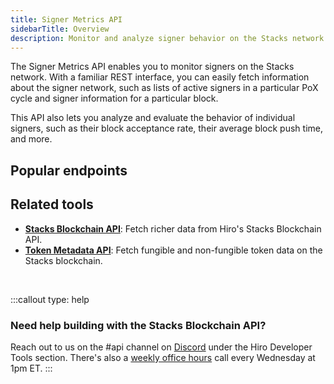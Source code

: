 ```yaml
---
title: Signer Metrics API
sidebarTitle: Overview
description: Monitor and analyze signer behavior on the Stacks network.
---
```



The Signer Metrics API enables you to monitor signers on the Stacks network. With a familiar REST interface, you can easily fetch information about the signer network, such as lists of active signers in a particular PoX cycle and signer information for a particular block. 

This API also lets you analyze and evaluate the behavior of individual signers, such as their block acceptance rate, their average block push time, and more.

## Popular endpoints

<Cards>
  <SecondaryCard
    href="/stacks/signer-metrics-api/signers/pox-cycle-signers"
    title="Get a list of signers"
    description="Fetches a list of signers in a given PoX cycle."
  />
  <SecondaryCard
    href="/stacks/signer-metrics-api/blocks/aggregated-signer-information-for-a-block"
    title="Get signer information for a block"
    description="Fetches aggregated signer information for a specific block."
  />
</Cards>

## Related tools

- **[Stacks Blockchain API](/stacks/api)**: Fetch richer data from Hiro's Stacks Blockchain API.
- **[Token Metadata API](/stacks/token-metadata-api)**: Fetch fungible and non-fungible token data on the Stacks blockchain.

<br />

:::callout
type: help
### Need help building with the Stacks Blockchain API?
Reach out to us on the <span className="font-bold">#api</span> channel on [Discord](https://stacks.chat/) under the Hiro Developer Tools section. There's also a [weekly office hours](https://www.addevent.com/event/kI22007085) call every Wednesday at 1pm ET.
:::


